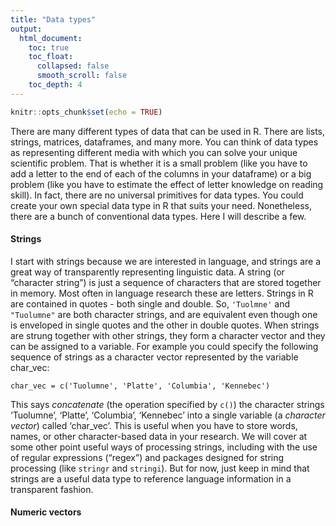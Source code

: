 ```yaml
---
title: "Data types"
output:
  html_document:
    toc: true
    toc_float:
      collapsed: false
      smooth_scroll: false
    toc_depth: 4
---
```


```r
knitr::opts_chunk$set(echo = TRUE)
```

There are many different types of data that can be used in R. There are lists, strings, matrices, dataframes, and many more. You can think of data types as representing different media with which you can solve your unique scientific problem. That is whether it is a small problem (like you have to add a letter to the end of each of the columns in your dataframe) or a big problem (like you have to estimate the effect of letter knowledge on reading skill). In fact, there are no universal primitives for data types. You could create your own special data type in R that suits your need. Nonetheless, there are a bunch of conventional data types. Here I will describe a few.  
  
#### Strings
I start with strings because we are interested in language, and strings are a great way of transparently representing linguistic data. A string (or "character string") is just a sequence of characters that are stored together in memory. Most often in language research these are letters. Strings in R are contained in quotes - both single and double. So, `'Tuolmne'` and `"Tuolumne"` are both character strings, and are equivalent even though one is enveloped in single quotes and the other in double quotes.
   When strings are strung together with other strings, they form a character vector and they can be assigned to a variable. For example you could specify the following sequence of strings as a character vector represented by the variable char_vec:  
   
`char_vec = c('Tuolumne', 'Platte', 'Columbia', 'Kennebec')`
  
This says _concatenate_ (the operation specified by `c()`) the character strings 'Tuolumne', 'Platte', 'Columbia', 'Kennebec' into a single variable (a _character vector_) called 'char_vec'. This is useful when you have to store words, names, or other character-based data in your research. We will cover at some other point useful ways of processing strings, including with the use of regular expressions ("regex") and packages designed for string processing (like `stringr` and `stringi`). But for now, just keep in mind that strings are a useful data type to reference language information in a transparent fashion.
  
#### Numeric vectors



